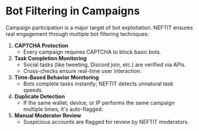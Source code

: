 # Bot Filtering in Campaigns

Campaign participation is a major target of bot exploitation. NEFTIT ensures real engagement through multiple bot filtering techniques:



1. **CAPTCHA Protection**
   * Every campaign requires CAPTCHA to block basic bots.
2. **Task Completion Monitoring**
   * Social tasks (like tweeting, Discord join, etc.) are verified via APIs.
   * Cross-checks ensure real-time user interaction.
3. **Time-Based Behavior Monitoring**
   * Bots complete tasks instantly; NEFTIT detects unnatural task speeds.
4. **Duplicate Detection**
   * If the same wallet, device, or IP performs the same campaign multiple times, it's auto-flagged.
5. **Manual Moderator Review**
   * Suspicious accounts are flagged for review by NEFTIT moderators.

